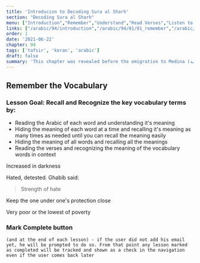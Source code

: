 ```yaml
---
title: 'Introducion to Decoding Sura al Sharh'
section: "Decoding Sura al Sharh"
menu: ["Introduction","Remember","Understand","Read Verses","Listen to Verses","Apply the Verses","Reflect on the Verses"]
links: ["/arabic/94/introduction","/arabic/94/01/01_remember","/arabic/94/01/02_understand","/arabic/94/02/01_read-verses","/arabic/94/02/02_listen-verses","/arabic/94/02/03_apply-verses","/arabic/94/03/01_reflect-verses"]
order: 1
date: '2021-06-22'
chapter: 94
tags: ['tafsir', 'koran', 'arabic']
draft: false
summary: 'This chapter was revealed before the emigration to Medina (مكية). It talks about the noble rank of the messenger peace be upon him and his exalted rank with Allah most high.'
---
```


## Remember the Vocabulary

### Lesson Goal: Recall and Recognize the key vocabulary terms by:
- Reading the Arabic of each word and understanding it's meaning
- Hiding the meaning of each word at a time and recalling it's meaning as many times as needed until you can recall the meaning easily
- Hiding the meaning of all words and recalling all the meanings
- Reading the verses and recognizing the meaning of the vocabulary words in context

<Vocabulary word="سجى">

Increased in darkness

</Vocabulary>
<Vocabulary word="قلى">

Hated, detested. Ghabib said: 

> Strength of hate

</Vocabulary>
<Vocabulary word="آوى">

Keep the one under one's protection close

</Vocabulary>
<Vocabulary word="عائلاً">

Very poor or the lowest of poverty

</Vocabulary>

### Mark Complete button

`(and at the end of each lesson) - if the user did not add his email yet, he will be prompted to do so. From that point any lesson marked as completed will be tracked and shown as a check in the navigation even if the user comes back later`
